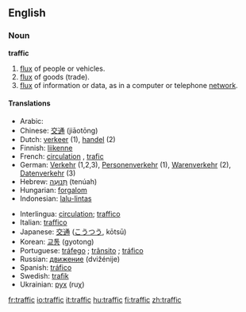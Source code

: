 ==English==

===Noun===
'''traffic'''  {{uncountable}}

# [[flux]] of people or vehicles.
# [[flux]] of goods (trade).
# [[flux]] of information or data, as in a computer or telephone [[network]].

====Translations====
{{top}}
*Arabic: {{ARchar|[[مرور]]}} {{Unicode|(murú:r)}} {{m}}
*Chinese: [[交通]] (jiāotōng)
*Dutch: [[verkeer]] {{n}} (1), [[handel]] {{m}} (2)
*Finnish: [[liikenne]]
*French: [[circulation]] {{f}}, [[trafic]] {{m}}
*German: [[Verkehr]] {{m}} (1,2,3), [[Personenverkehr]] {{m}} (1), [[Warenverkehr]] {{m}} (2), [[Datenverkehr]] {{m}} (3)
*Hebrew: [[תנועה|תְּנוּעָה]] (tenúah) {{f}}
*Hungarian: [[forgalom]]
*Indonesian: [[lalu-lintas]]
{{mid}}
*Interlingua: [[circulation]]; [[traffico]]
*Italian: [[traffico]] {{m}}
*Japanese: [[交通]] ([[こうつう]], kōtsū)
*Korean: [[교통]] (gyotong)
*Portuguese: [[tráfego]] {{m}}; [[trânsito]] {{m}}; [[tráfico]] {{m}}
*Russian: [[движение]] (dvižénije) {{n}}
*Spanish: [[tráfico]] {{m}}
*Swedish: [[trafik]]
*Ukrainian: [[рух]] (ruχ) {{m}}
{{bottom}}

[[fr:traffic]]
[[io:traffic]]
[[it:traffic]]
[[hu:traffic]]
[[fi:traffic]]
[[zh:traffic]]